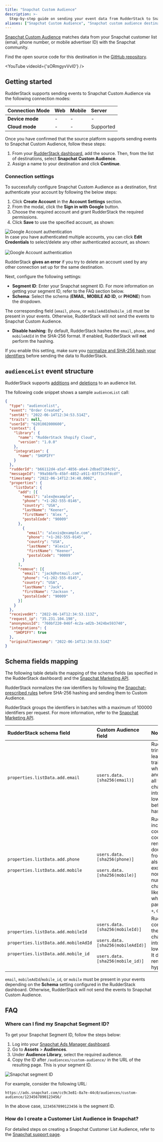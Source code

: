 ```yaml
---
title: "Snapchat Custom Audience"
description: >-
  Step-by-step guide on sending your event data from RudderStack to Snapchat Custom Audience.
aliases: ["Snapchat Custom Audience", "Snapchat custom audience destination"]
---
```


[Snapchat Custom Audience](https://businesshelp.snapchat.com/s/article/create-sam-audience?language=en_US) matches data from your Snapchat customer list (email, phone number, or mobile advertiser ID) with the Snapchat community.

<div class="infoBlock">
Find the open source code for this destination in the <a href="https://github.com/rudderlabs/rudder-transformer/tree/master/src/v0/destinations/snapchat_custom_audience">GitHub repository</a>.
</div>

<YouTube
  videoId={'sORmgyvVvl0'}
/>

## Getting started

RudderStack supports sending events to Snapchat Custom Audience via the following <Link to="/destinations/rudderstack-connection-modes/">connection modes</Link>:

| **Connection Mode** | **Web**       | **Mobile**    | **Server**    |
| :------------------ | :------------ | :------------ | :------------ |
| **Device mode**     |       -        |        -       |        -       |
| **Cloud mode**      |       -        |           -    |    Supported           |

Once you have confirmed that the source platform supports sending events to Snapchat Custom Audience, follow these steps:

1. From your [RudderStack dashboard](https://app.rudderstack.com/), add the source. Then, from the list of destinations, select **Snapchat Custom Audience**.
2. Assign a name to your destination and click **Continue**.

### Connection settings 

To successfully configure Snapchat Custom Audience as a destination, first authenticate your account by following the below steps:

1. Click **Create Account** in the **Account Settings** section.
2. From the modal, click the **Sign in with Google** button.
3. Choose the required account and grant RudderStack the required permissions.
4. Click **Save** to use the specified account, as shown:

<img src="../../assets/event-stream-destinations/account-connect-normal.png" alt="Google Account authentication" />

<div class="infoBlock">
In case you have authenticated multiple accounts, you can click <strong>Edit Credentials</strong> to select/delete any other authenticated account, as shown:
<br/><br/>

<img src="../../assets/event-stream-destinations/edit-account-creds.png" alt="Google Account authentication" />

RudderStack <strong>gives an error</strong> if you try to delete an account used by any other connection set up for the same destination.
</div>

Next, configure the following settings:

- **Segment ID**: Enter your Snapchat segment ID. For more information on getting your segment ID, refer to the <Link to="#faq">FAQ</Link> section below.
- **Schema**: Select the schema (**EMAIL**, **MOBILE AD ID**, or **PHONE**) from the dropdown.

<div class="warningBlock">
The corresponding field (<code class="inline-code">email</code>, <code class="inline-code">phone</code>, or <code class="inline-code">mobileAdId</code>/<code class="inline-code">mobile_id</code>) must be present in your events. Otherwise, RudderStack will not send the events to Snapchat Custom Audience.
</div>

- **Disable hashing**:  By default, RudderStack hashes the `email`, `phone`, and `mobileAdId` in the SHA-256 format. If enabled, RudderStack will **not** perform the hashing.

<div class="warningBlock">
If you enable this setting, make sure you <a href="https://marketingapi.snapchat.com/docs/#normalizing-hashing">normalize and SHA-256 hash your identifiers</a> before sending the data to RudderStack.
</div>

## `audienceList` event structure

<div class="infoBlock">
RudderStack supports <a href="https://marketingapi.snapchat.com/docs/#adding-users">additions</a> and <a href="https://marketingapi.snapchat.com/docs/#removing-users">deletions</a> to an audience list.
</div>

The following code snippet shows a sample `audienceList` call:

```json
{
  "type": "audiencelist",
  "event": "Order Created",
  "sentAt": "2022-06-14T12:34:53.514Z",
  "traits": null,
  "userId": "6201002000600",
  "context": {
    "library": {
      "name": "RudderStack Shopify Cloud",
      "version": "1.0.0"
    },
    "integration": {
      "name": "SHOPIFY"
    }
  },
  "rudderId": "b66112d4-a5af-4856-a6e4-2dbad7104c91",
  "messageId": "99a56bfb-45bf-4852-a911-03f73c3fdcdf",
  "timestamp": "2022-06-14T12:34:48.000Z",
  "properties": {
    "listData": {
      "add": [{
        "email": "alex@example",
        "phone": "+1-202-555-0146",
        "country": "USA",
        "lastName": "Keener",
        "firstName": "Alex ",
        "postalCode": "90009"
      },
        {
          "email": "alexis@example.com",
          "phone": "+1-202-555-0145",
          "country": "USA",
          "lastName": "Alexis",
          "firstName": "Keener",
          "postalCode": "90009"
        }
      ],
      "remove": [{
        "email": "jack@hotmail.com",
        "phone": "+1-202-555-0145",
        "country": "USA",
        "lastName": "Jack",
        "firstName": "Jackson ",
        "postalCode": "90009"
      }]
    }
  },
  "receivedAt": "2022-06-14T12:34:53.113Z",
  "request_ip": "35.231.104.198",
  "anonymousId": "760bf220-046f-4c2a-ad2b-3424be593740",
  "integrations": {
    "SHOPIFY": true
  },
  "originalTimestamp": "2022-06-14T12:34:53.514Z"
}
```

## Schema fields mapping

The following table details the mapping of the schema fields (as specified in the RudderStack dashboard) and the <a href="https://marketingapi.snapchat.com/docs/?&_ga=2.64649388.22530882.1663148304-88679508.1663136652#create-an-audience-segment">Snapchat Marketing API</a>.

RudderStack normalizes the raw identifiers by following the <a href="https://marketingapi.snapchat.com/docs/#normalizing-hashing">Snapchat-prescribed rules</a> before SHA-256 hashing and sending them to Custom Audience.

<div class="infoBlock">
RudderStack groups the identifiers in batches with a maximum of 100000 identifiers per request. For more information, refer to the <a href="https://marketingapi.snapchat.com/docs/#adding-users">Snapchat Marketing API</a>.
</div>

| RudderStack schema field |  Custom Audience field | Notes |
| :-----| :--------| :----- |
| `properties.listData.add.email` | `users.data.[sha256(email)]` | RudderStack trims any leading and trailing whitespaces and converts all the characters into the lower case before hashing. |
| `properties.listData.add.phone` <br/><br/> `properties.listData.add.mobile` | `users.data.[sha256(phone)]` <br/><br/> `users.data.[sha256(mobile)]` |  RudderStack includes the country code and removes any double 0s in front of it. It also excludes any non-numeric characters like whitespaces, parentheses, `+`, or `-`. |
| `properties.listData.add.mobileId` <br/><br/> `properties.listData.add.mobileAdId` <br/><br/> `properties.listData.add.mobile_id` | `users.data.[sha256(mobileId)]` <br/><br/> `users.data.[sha256(mobileAdId)]` <br/><br/> `users.data.[sha256(mobile_id)]` | RudderStack converts all the characters into the lower case. It does not remove any hyphens. |

<div class="warningBlock">
<code class="inline-code">email</code>, <code class="inline-code">mobileAdId</code>/<code class="inline-code">mobile_id</code>, or <code class="inline-code">mobile</code> must be present in your events depending on the <strong>Schema</strong> setting configured in the RudderStack dashboard. Otherwise, RudderStack will not send the events to Snapchat Custom Audience.
</div>

## FAQ

### Where can I find my Snapchat Segment ID?

To get your Snapchat Segment ID, follow the steps below:

1. Log into your [Snapchat Ads Manager dashboard](https://ads.snapchat.com/).
2. Go to **Assets** > **Audiences**.
3. Under **Audience Library**, select the required audience.
4. Copy the ID after `/audiences/custom-audience/` in the URL of the resulting page. This is your segment ID. 

<img src="../../assets/event-stream-destinations/snapchat-segment-id.png" alt="Snapchat segment ID"/>

For example, consider the following URL:

```
https://ads.snapchat.com/cc9c3e81-8a7e-44c0/audiences/custom-audience/1234567890123456/
```

In the above case, `1234567890123456` is the segment ID.

### How do I create a Customer List Audience in Snapchat?

For detailed steps on creating a Snapchat Customer List Audience, refer to the <a href="https://businesshelp.snapchat.com/s/article/create-sam-audience?language=en_US">Snapchat support page</a>.